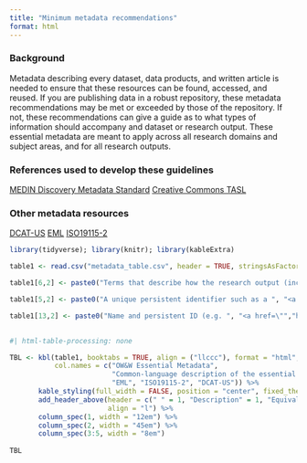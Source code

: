 ```yaml
---
title: "Minimum metadata recommendations"
format: html
---
```

### Background 

Metadata describing every dataset, data products, and written article is needed to ensure that these resources can be found, accessed, and reused. If you are publishing data in a robust repository, these metadata recommendations may be met or exceeded by those of the repository.  If not, these recommendations can give a guide as to what types of information should accompany and dataset or research output.  These essential metadata are meant to apply across all research domains and subject areas, and for all research outputs.  

### References used to develop these guidelines

[MEDIN Discovery Metadata Standard](https://medin.org.uk/sites/medin/files/documents/MEDIN_Schema_Documentation_3_1_2_brief.pdf)
[Creative Commons TASL](https://wiki.creativecommons.org/wiki/Recommended_practices_for_attribution)

### Other metadata resources
[DCAT-US](https://resources.data.gov/resources/dcat-us/) 
[EML](https://eml.ecoinformatics.org/)
[ISO19115-2](https://www.iso.org/obp/ui/#iso:std:iso:19115:-2:ed-2:v1:en)


```r
library(tidyverse); library(knitr); library(kableExtra)

table1 <- read.csv("metadata_table.csv", header = TRUE, stringsAsFactors = FALSE)
```

```r
table1[6,2] <- paste0("Terms that describe how the research output (including data) can be shared and reused.  Good practice is to explicitly state the license selected for the data.  The recommended licenses are ","<a href=\"","https://creativecommons.org/publicdomain/zero/1.0/","\">","CC0","</a>", " (public domain) or ", "<a href=\"","https://creativecommons.org/licenses/by/4.0/","\">","CC-BY","</a>", ".")

table1[5,2] <- paste0("A unique persistent identifier such as a ", "<a href=\"","https://www.doi.org/the-identifier/what-is-a-doi/","\">","Digital Object Identifier","</a>", " (DOI)")

table1[13,2] <- paste0("Name and persistent ID (e.g. ", "<a href=\"","https://ror.org/","\">","ROR","</a>", ", if available) of the organization(s) funding this research")
                    
```

```r
#| html-table-processing: none

TBL <- kbl(table1, booktabs = TRUE, align = ("llccc"), format = "html", escape = FALSE,
           col.names = c("OW&W Essential Metadata", 
                         "Common-language description of the essential metadata terms.", 
                         "EML", "ISO19115-2", "DCAT-US")) %>% 
       kable_styling(full_width = FALSE, position = "center", fixed_thead = TRUE) %>% 
       add_header_above(header = c(" " = 1, "Description" = 1, "Equivalent fields in common metadata standards" = 3), 
                        align = "l") %>% 
       column_spec(1, width = "12em") %>% 
       column_spec(2, width = "45em") %>% 
       column_spec(3:5, width = "8em") 
      
TBL
```



